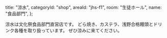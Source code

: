 
  title: "涼水",
  categoryId: "shop",
  areaId: "jhs-f1",
  room: "生徒ホール",
  name: "食品部門",
};

涼水は文化祭食品部門直営店です。
どら焼き、カステラ、浅野合格饅頭とドリンク各種を取り扱っています。
ぜひ涼みに来てください。
